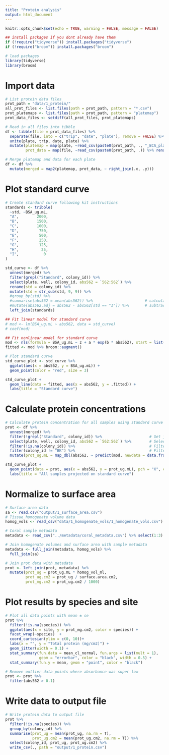 ```yaml
---
title: "Protein analysis"
output: html_document
---
```


```r
knitr::opts_chunk$set(echo = TRUE, warning = FALSE, message = FALSE)

## install packages if you dont already have them
if (!require("tidyverse")) install.packages("tidyverse")
if (!require("broom")) install.packages("broom")

# load packages
library(tidyverse)
library(broom)
```

# Import data
```r
# List protein data files
prot_path = "data/1_protein/"                                              # Path to prot data directory
all_prot_files <- list.files(path = prot_path, pattern = "*.csv")          # List all files in directory
prot_platemaps <- list.files(path = prot_path, pattern = "platemap")       # List platemap files
prot_data_files <- setdiff(all_prot_files, prot_platemaps)                 # List data files

# Read in all files into tibble
df <- tibble(file = prot_data_files) %>%
  separate(file, into = c("trip", "date", "plate"), remove = FALSE) %>%
  unite(plate, trip, date, plate) %>%
  mutate(platemap = map(plate, ~read_csv(paste0(prot_path, ., "_BCA_platemap.csv"))),
         prot_data = map(file, ~read_csv(paste0(prot_path, .)) %>% rename(well = Well)))

# Merge platemap and data for each plate
df <- df %>%
  mutate(merged = map2(platemap, prot_data, ~ right_join(.x, .y)))
```

# Plot standard curve
```r
# Create standard curve following kit instructions
standards <- tribble(
  ~std, ~BSA_ug.mL,
  "A",        2000,
  "B",        1500,
  "C",        1000,
  "D",         750,
  "E",         500,
  "F",         250,
  "G",         125,
  "H",          25,
  "I",           0
)

std_curve <- df %>%
  unnest(merged) %>%
  filter(grepl("Standard", colony_id)) %>%
  select(plate, well, colony_id, abs562 = `562:562`) %>%
  rename(std = colony_id) %>%
  mutate(std = str_sub(std, 9, 9)) %>%
  #group_by(std) %>%
  #summarise(abs562 = mean(abs562)) %>%                       # calculate mean of standard duplicates
  #mutate(abs562.adj = abs562 - abs562[std == "I"]) %>%       # subtract blank absorbace value from all
  left_join(standards)

## Fit linear model for standard curve
# mod <- lm(BSA_ug.mL ~ abs562, data = std_curve)
# coef(mod)

## Fit nonlinear model for standard curve
mod <- nls(formula = BSA_ug.mL ~ z + a * exp(b * abs562), start = list(z = 0, a = 1, b = 1), data = std_curve)
fitted <- mod %>% broom::augment()

# Plot standard curve
std_curve_plot <- std_curve %>%
  ggplot(aes(x = abs562, y = BSA_ug.mL)) +
  geom_point(color = "red", size = 3) 

std_curve_plot + 
  geom_line(data = fitted, aes(x = abs562, y = .fitted)) +
  labs(title = "Standard curve")
```

# Calculate protein concentrations
```r
# Calculate protein concentration for all samples using standard curve
prot <- df %>%
  unnest(merged) %>%
  filter(!grepl("Standard", colony_id)) %>%                     # Get just samples (not standards)
  select(plate, well, colony_id, abs562 = `562:562`) %>%        # Select only needed columns
  filter(!is.na(colony_id)) %>%                                 # Filter out empty wells
  filter(colony_id != "BK") %>%                                 # Filter out blank wells
  mutate(prot_ug.mL = map_dbl(abs562, ~ predict(mod, newdata = data.frame(abs562 = .))))    # Use standard curve to convert absorbance to protein

std_curve_plot + 
  geom_point(data = prot, aes(x = abs562, y = prot_ug.mL), pch = "X", cex = 5, alpha = 0.3) +
  labs(title = "All samples projected on standard curve")
```

# Normalize to surface area
```r
# Surface area data
sa <- read.csv("output/1_surface_area.csv")
# Tissue homogenate volume data
homog_vols <- read_csv("data/1_homogenate_vols/1_homogenate_vols.csv") %>% select(1:2)

# Coral sample metadata
metadata <- read_csv("../metadata/coral_metadata.csv") %>% select(1:3)

# Join homogenate volumes and surface area with sample metadata
metadata <- full_join(metadata, homog_vols) %>%
  full_join(sa)

# Join prot data with metadata
prot <- left_join(prot, metadata) %>%
  mutate(prot_ug = prot_ug.mL * homog_vol_ml,
         prot_ug.cm2 = prot_ug / surface.area.cm2,
         prot_mg.cm2 = prot_ug.cm2 / 1000)
```

# Plot results by species and site
```r
# Plot all data points with mean ± se
prot %>%
  filter(!is.na(species)) %>%
  ggplot(aes(x = site, y = prot_mg.cm2, color = species)) +
  facet_wrap(~species)  +
  coord_cartesian(ylim = c(0, 10))+
  labs(x = "", y = "Total protein (mg/cm2)") +
  geom_jitter(width = 0.1) +                                            # Plot all points
  stat_summary(fun.data = mean_cl_normal, fun.args = list(mult = 1),    # Plot standard error
               geom = "errorbar", color = "black", width = 0.5) +
  stat_summary(fun.y = mean, geom = "point", color = "black")           # Plot mean

# Remove outlier data points where absorbance was super low
prot <- prot %>%
  filter(abs562 > 0.1)
```

# Write data to output file
```r
# Write protein data to output file
prot %>%
  filter(!is.na(species)) %>%
  group_by(colony_id) %>%
  summarise(prot_ug = mean(prot_ug, na.rm = T),
            prot_ug.cm2 = mean(prot_ug.cm2, na.rm = T)) %>%
  select(colony_id, prot_ug, prot_ug.cm2) %>%
  write_csv(., path = "output/1_protein.csv")
```

